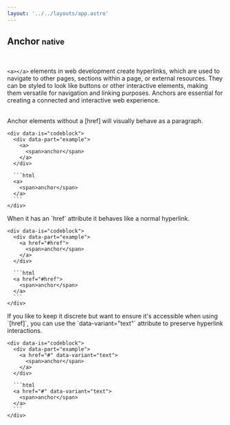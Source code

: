 ```yaml
---
layout: '../../layouts/app.astro'
---
```


## Anchor <small>native</small>

<br />

`<a></a>` elements in web development create hyperlinks, which are used to navigate to other pages, sections within a page, or external resources. They can be styled to look like buttons or other interactive elements, making them versatile for navigation and linking purposes. Anchors are essential for creating a connected and interactive web experience.

<br />

<div data-is="grid" style="--cols: 2; --gap: var(--nm);">
  <div data-is="group" style="gap: var(--sm);">
     Anchor elements without a [href] will visually behave as a paragraph.

    <div data-is="codeblock">
      <div data-part="example">
        <a>
          <span>anchor</span>
        </a>
      </div>

      ```html
      <a>
        <span>anchor</span>
      </a>
      ```
    </div>

  </div>

  <div data-is="group" style="gap: var(--sm);">
    When it has an `href` attribute it behaves like a normal hyperlink.

    <div data-is="codeblock">
      <div data-part="example">
        <a href="#href">
          <span>anchor</span>
        </a>
      </div>

      ```html
      <a href="#href">
        <span>anchor</span>
      </a>
      ```
    </div>

  </div>

  <div data-is="group" style="gap: var(--sm);">
    If you like to keep it discrete but want to ensure it's accessible when using `[href]`, you can use the `data-variant="text"` attribute to preserve hyperlink interactions.

    <div data-is="codeblock">
      <div data-part="example">
        <a href="#" data-variant="text">
          <span>anchor</span>
        </a>
      </div>

      ```html
      <a href="#" data-variant="text">
        <span>anchor</span>
      </a>
      ```
    </div>

  </div>
</div>
